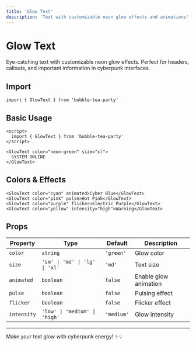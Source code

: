 ```yaml
---
title: 'Glow Text'
description: 'Text with customizable neon glow effects and animations'
---
```


# Glow Text

Eye-catching text with customizable neon glow effects. Perfect for headers, callouts, and important information in cyberpunk interfaces.

## Import

```svelte
import { GlowText } from 'bubble-tea-party'
```

## Basic Usage

```svelte
<script>
  import { GlowText } from 'bubble-tea-party'
</script>

<GlowText color="neon-green" size="xl">
  SYSTEM ONLINE
</GlowText>
```

## Colors & Effects

```svelte
<GlowText color="cyan" animated>Cyber Blue</GlowText>
<GlowText color="pink" pulse>Hot Pink</GlowText>
<GlowText color="purple" flicker>Electric Purple</GlowText>
<GlowText color="yellow" intensity="high">Warning</GlowText>
```

## Props

| Property | Type | Default | Description |
|----------|------|---------|-------------|
| `color` | `string` | `'green'` | Glow color |
| `size` | `'sm' \| 'md' \| 'lg' \| 'xl'` | `'md'` | Text size |
| `animated` | `boolean` | `false` | Enable glow animation |
| `pulse` | `boolean` | `false` | Pulsing effect |
| `flicker` | `boolean` | `false` | Flicker effect |
| `intensity` | `'low' \| 'medium' \| 'high'` | `'medium'` | Glow intensity |

---

Make your text glow with cyberpunk energy! ✨💡
